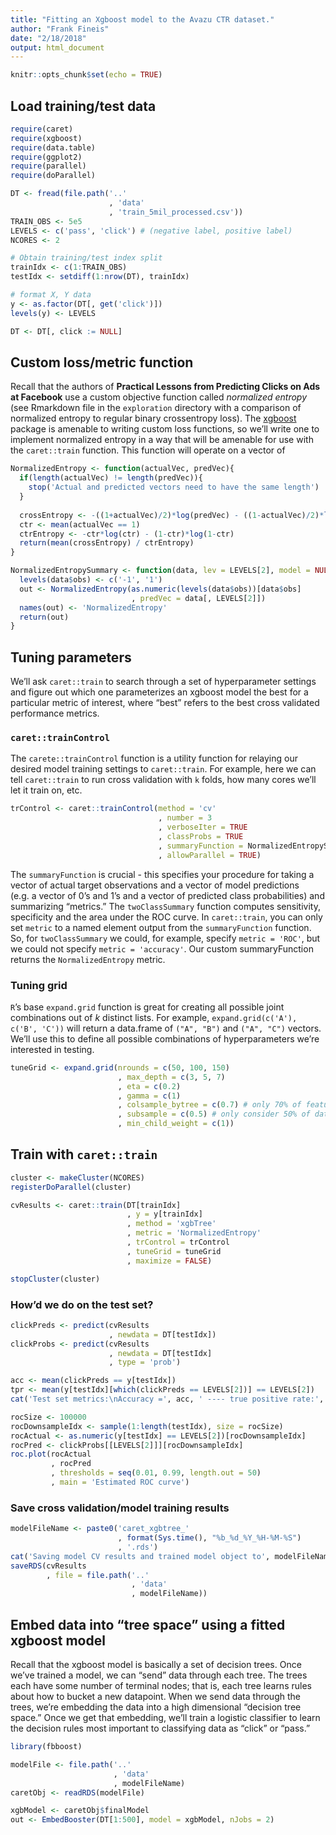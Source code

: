 ```yaml
---
title: "Fitting an Xgboost model to the Avazu CTR dataset."
author: "Frank Fineis"
date: "2/18/2018"
output: html_document
---
```


```r
knitr::opts_chunk$set(echo = TRUE)
```

## Load training/test data
```r
require(caret)
require(xgboost)
require(data.table)
require(ggplot2)
require(parallel)
require(doParallel)

DT <- fread(file.path('..'
                      , 'data'
                      , 'train_5mil_processed.csv'))
TRAIN_OBS <- 5e5
LEVELS <- c('pass', 'click') # (negative label, positive label)
NCORES <- 2

# Obtain training/test index split
trainIdx <- c(1:TRAIN_OBS)
testIdx <- setdiff(1:nrow(DT), trainIdx)

# format X, Y data
y <- as.factor(DT[, get('click')])
levels(y) <- LEVELS

DT <- DT[, click := NULL]
```

## Custom loss/metric function
Recall that the authors of **Practical Lessons from Predicting Clicks on Ads at Facebook** use a custom objective function called *normalized entropy* (see Rmarkdown file in the `exploration` directory with a comparison of normalized entropy to regular binary crossentropy loss). The [xgboost](https://cran.r-project.org/web/packages/xgboost/vignettes/xgboostPresentation.html) package is amenable to writing custom loss functions, so we'll write one to implement normalized entropy in a way that will be amenable for use with the `caret::train` function. This function will operate on a vector of 

```r
NormalizedEntropy <- function(actualVec, predVec){
  if(length(actualVec) != length(predVec)){
    stop('Actual and predicted vectors need to have the same length')
  }
  
  crossEntropy <- -((1+actualVec)/2)*log(predVec) - ((1-actualVec)/2)*log(1-predVec)
  ctr <- mean(actualVec == 1)
  ctrEntropy <- -ctr*log(ctr) - (1-ctr)*log(1-ctr)
  return(mean(crossEntropy) / ctrEntropy)
}

NormalizedEntropySummary <- function(data, lev = LEVELS[2], model = NULL){
  levels(data$obs) <- c('-1', '1')
  out <- NormalizedEntropy(as.numeric(levels(data$obs))[data$obs]
                           , predVec = data[, LEVELS[2]])
  names(out) <- 'NormalizedEntropy'
  return(out)
}
```




## Tuning parameters

We'll ask `caret::train` to search through a set of hyperparameter settings and figure out which one parameterizes an xgboost model the best for a particular metric of interest, where "best" refers to the best cross validated performance metrics.

### `caret::trainControl`
The `carete::trainControl` function is a utility function for relaying our desired model training settings to `caret::train`. For example, here we can tell `caret::train` to run cross validation with `k` folds, how many cores we'll let it train on, etc.
```r
trControl <- caret::trainControl(method = 'cv'
                                 , number = 3
                                 , verboseIter = TRUE
                                 , classProbs = TRUE
                                 , summaryFunction = NormalizedEntropySummary
                                 , allowParallel = TRUE)
```

The `summaryFunction` is crucial - this specifies your procedure for taking a vector of actual target observations and a vector of model predictions (e.g. a vector of 0's and 1's and a vector of predicted class probabilities) and summarizing  "metrics." The `twoClassSummary` function computes sensitivity, specificity and the area under the ROC curve. In `caret::train`, you can only set `metric` to a named element output from the `summaryFunction` function. So, for `twoClassSummary` we could, for example, specify `metric = 'ROC'`, but we could not specify `metric = 'accuracy'`. Our custom summaryFunction returns the `NormalizedEntropy` metric.

### Tuning grid
`R`'s base `expand.grid` function is great for creating all possible joint combinations out of $k$ distinct lists. For example, `expand.grid(c('A'), c('B', 'C'))` will return a data.frame of `("A", "B")` and `("A", "C")` vectors. We'll use this to define all possible combinations of hyperparameters we're interested in testing.

```r
tuneGrid <- expand.grid(nrounds = c(50, 100, 150)
                        , max_depth = c(3, 5, 7)
                        , eta = c(0.2)
                        , gamma = c(1)
                        , colsample_bytree = c(0.7) # only 70% of features to be considered when building a learner
                        , subsample = c(0.5) # only consider 50% of data when building a learner
                        , min_child_weight = c(1))

```


## Train with `caret::train`
```r
cluster <- makeCluster(NCORES)
registerDoParallel(cluster)

cvResults <- caret::train(DT[trainIdx]
                          , y = y[trainIdx]
                          , method = 'xgbTree'
                          , metric = 'NormalizedEntropy'
                          , trControl = trControl
                          , tuneGrid = tuneGrid
                          , maximize = FALSE)

stopCluster(cluster)
```

### How'd we do on the test set?
```r
clickPreds <- predict(cvResults
                      , newdata = DT[testIdx])
clickProbs <- predict(cvResults
                      , newdata = DT[testIdx]
                      , type = 'prob')

acc <- mean(clickPreds == y[testIdx])
tpr <- mean(y[testIdx][which(clickPreds == LEVELS[2])] == LEVELS[2])
cat('Test set metrics:\nAccuracy =', acc, ' ---- true positive rate:', tpr)

rocSize <- 100000
rocDownsampleIdx <- sample(1:length(testIdx), size = rocSize)
rocActual <- as.numeric(y[testIdx] == LEVELS[2])[rocDownsampleIdx]
rocPred <- clickProbs[[LEVELS[2]]][rocDownsampleIdx]
roc.plot(rocActual
         , rocPred
         , thresholds = seq(0.01, 0.99, length.out = 50)
         , main = 'Estimated ROC curve')
```

### Save cross validation/model training results
```r
modelFileName <- paste0('caret_xgbtree_'
                        , format(Sys.time(), "%b_%d_%Y_%H-%M-%S")
                        , '.rds')
cat('Saving model CV results and trained model object to', modelFileName, '\n')
saveRDS(cvResults
        , file = file.path('..'
                           , 'data'
                           , modelFileName))
```


## Embed data into "tree space" using a fitted xgboost model
Recall that the xgboost model is basically a set of decision trees. Once we've trained a model, we can "send" data through each tree. The trees each have some number of terminal nodes; that is, each tree learns rules about how to bucket a new datapoint. When we send data through the trees, we're embedding the data into a high dimensional "decision tree space." Once we get that embedding, we'll train a logistic classifier to learn the decision rules most important to classifying data as "click" or "pass."

```r
library(fbboost)

modelFile <- file.path('..'
                       , 'data'
                       , modelFileName)
caretObj <- readRDS(modelFile)

xgbModel <- caretObj$finalModel
out <- EmbedBooster(DT[1:500], model = xgbModel, nJobs = 2)
```